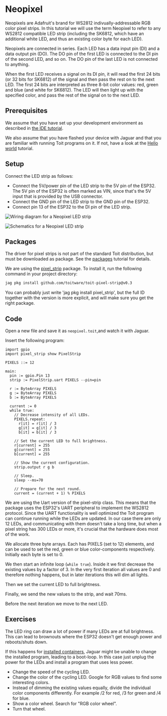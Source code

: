
# Neopixel

Neopixels are Adafruit's brand for WS2812 indivually-addressable RGB color pixel
strips. In this tutorial we will use the term Neopixel to refer to any WS2812
compatible LED strip (including the SK6812, which have an additional white LED, and
thus an existing color byte for each LED).

Neopixels are connected in series. Each LED has a data input pin (DI) and a data
output pin (DO). The DO pin of the first LED is connected to the DI pin of the second
LED, and so on. The DO pin of the last LED is not connected to anything.

When the first LED receives a signal on its DI pin, it will read the first 24 bits
(or 32 bits for SK6812) of the signal and then pass the rest on to the next LED.
The first 24 bits are interpreted as three 8-bit color values: red, green and blue
(and white for SK6812). The LED will then light up with the specified color, and
pass the rest of the signal on to the next LED.

## Prerequisites
We assume that you have set up your development environment as described
in [the IDE tutorial](../../setup/ide).

We also assume that you have flashed your device with Jaguar and that
you are familiar with running Toit programs on it.
If not, have a look at the [Hello world](../../setup/firstprogram) tutorial.

## Setup

Connect the LED strip as follows:
- Connect the 5V/power pin of the LED strip to the 5V pin of the ESP32. The
  5V pin of the ESP32 is often marked as VIN, since that's the 5V input that
  is provided by the USB connector.
- Connect the GND pin of the LED strip to the GND pin of the ESP32.
- Connect pin 13 of the ESP32 to the DI pin of the LED strip.

<img
  src={NeopixelDiagram}
  alt="Wiring diagram for a Neopixel LED strip"
/>

<img
  src={NeopixelSchematics}
  alt="Schematics for a Neopixel LED strip"
/>

## Packages

The driver for pixel strips is not part of the standard Toit distribution,
but must be downloaded as package. See the [packages](../../setup/packages)
tutorial for details.

We are using the [pixel_strip](https://pkg.toit.io/package/github.com%2Ftoitware%2Ftoit-pixel-strip)
package. To install it, run the following command in your project directory:

```bash
jag pkg install github.com/toitware/toit-pixel-strip@v0.3
```

<Note>
You can probably just write 'jag pkg install pixel_strip', but the full ID together
with the version is more explicit, and will make sure you get the right package.
</Note>

## Code

Open a new file and save it as `neopixel.toit`,and watch it with Jaguar.

Insert the following program:

```toit
import gpio
import pixel_strip show PixelStrip

PIXELS ::= 12

main:
  pin := gpio.Pin 13
  strip := PixelStrip.uart PIXELS --pin=pin

  r := ByteArray PIXELS
  g := ByteArray PIXELS
  b := ByteArray PIXELS

  current := 0
  while true:
    // Decrease intensity of all LEDs.
    PIXELS.repeat:
      r[it] = r[it] / 3
      g[it] = g[it] / 3
      b[it] = b[it] / 3

    // Set the current LED to full brightness.
    r[current] = 255
    g[current] = 255
    b[current] = 255

    // Show the current configuration.
    strip.output r g b

    // Sleep.
    sleep --ms=70

    // Prepare for the next round.
    current = (current + 1) % PIXELS
```

We are using the Uart version of the pixel-strip class. This means that the
package uses the ESP32's UART peripheral to implement the WS2812 protocol.
Since the UART functionality is well optimized the Toit program can continue
running while the LEDs are updated. In our case there are only 12 LEDs, and
communicating with them doesn't take a long time, but when a pixel string
has 300 LEDs or more, it's crucial that the hardware does most of the work.

We allocate three byte arrays. Each has PIXELS (set to 12) elements, and can
be used to set the red, green or blue color-components respectively.
Initially each byte is set to 0.

We then start an infinite loop (`while true`). Inside it we first decrease
the existing values by a factor of 3. In the very first iteration all values
are 0 and therefore nothing happens, but in later iterations this will
dim all lights.

Then we set the current LED to full brightness.

Finally, we send the new values to the strip, and wait 70ms.

Before the next iteration we move to the next LED.

## Exercises

The LED ring can draw a lot of power if many LEDs are at full brightness. This
can lead to brownouts where the ESP32 doesn't get enough power and
reboots/shuts down.

If this happens for [installed containers](../../containers/containers), Jaguar
might be unable to change the installed program, leading to a boot-loop.
In this case just unplug the power for the LEDs and install a program that
uses less power.

- Change the speed of the cycling LED.
- Change the color of the cycling LED. Google for RGB values to find some interesting colors.
- Instead of dimming the existing values equally, divide the individual color
  components differently. For example /2 for red, /3 for green and /4 for blue.
- Show a color wheel. Search for "RGB color wheel".
- Turn that wheel.
